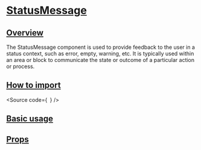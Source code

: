 

<Meta of={Stories} />

# [StatusMessage](#statusmessage)

## [Overview](#overview)

The StatusMessage component is used to provide feedback to the user in a status context, such as error, empty, warning, etc. 
It is typically used within an area or block to communicate the state or outcome of a particular action or process.

## [How to import](#how-to-import)

<Source
  code={`
`}
/>

## [Basic usage](#basic-usage)

<Canvas of={Stories.Base} />

## [Props](#props)

<ArgTypes of={Stories} />
